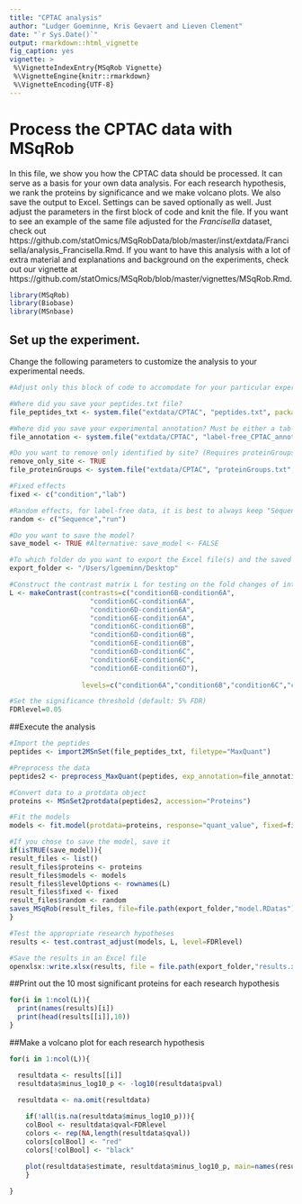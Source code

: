 ```yaml
---
title: "CPTAC analysis"
author: "Ludger Goeminne, Kris Gevaert and Lieven Clement"
date: "`r Sys.Date()`"
output: rmarkdown::html_vignette
fig_caption: yes
vignette: >
 %\VignetteIndexEntry{MSqRob Vignette}
 %\VignetteEngine{knitr::rmarkdown}
 %\VignetteEncoding{UTF-8}
---
```


# Process the CPTAC data with MSqRob

In this file, we show you how the CPTAC data should be processed. It can serve as a basis for your own data analysis. For each research hypothesis, we rank the proteins by significance and we make volcano plots. We also save the output to Excel. Settings can be saved optionally as well. Just adjust the parameters in the first block of code and knit the file. If you want to see an example of the same file adjusted for the *Francisella* dataset, check out https://github.com/statOmics/MSqRobData/blob/master/inst/extdata/Francisella/analysis_Francisella.Rmd. If you want to have this analysis with a lot of extra material and explanations and background on the experiments, check out our vignette at https://github.com/statOmics/MSqRob/blob/master/vignettes/MSqRob.Rmd.
  
```r
library(MSqRob)
library(Biobase)
library(MSnbase)
```

## Set up the experiment.

Change the following parameters to customize the analysis to your experimental needs.

```r
#Adjust only this block of code to accomodate for your particular experiment.

#Where did you save your peptides.txt file?
file_peptides_txt <- system.file("extdata/CPTAC", "peptides.txt", package = "MSqRobData")

#Where did you save your experimental annotation? Must be either a tab-delimited file or an Excel file.
file_annotation <- system.file("extdata/CPTAC", "label-free_CPTAC_annotation.xlsx", package = "MSqRobData")

#Do you want to remove only identified by site? (Requires proteinGroups.txt file)
remove_only_site <- TRUE
file_proteinGroups <- system.file("extdata/CPTAC", "proteinGroups.txt", package = "MSqRobData")

#Fixed effects
fixed <- c("condition","lab")

#Random effects, for label-free data, it is best to always keep "Sequence"
random <- c("Sequence","run")

#Do you want to save the model?
save_model <- TRUE #Alternative: save_model <- FALSE

#To which folder do you want to export the Excel file(s) and the saved model file (if you chose to do so)? Please do not use a trailing "/" here!
export_folder <- "/Users/lgoeminn/Desktop"

#Construct the contrast matrix L for testing on the fold changes of interest (i.e. our research hypotheses)
L <- makeContrast(contrasts=c("condition6B-condition6A",
                    "condition6C-condition6A",
                    "condition6D-condition6A",
                    "condition6E-condition6A",
                    "condition6C-condition6B",
                    "condition6D-condition6B",
                    "condition6E-condition6B",
                    "condition6D-condition6C",
                    "condition6E-condition6C",
                    "condition6E-condition6D"),
                  
                  levels=c("condition6A","condition6B","condition6C","condition6D","condition6E"))

#Set the significance threshold (default: 5% FDR)
FDRlevel=0.05
```

##Execute the analysis

```r
#Import the peptides
peptides <- import2MSnSet(file_peptides_txt, filetype="MaxQuant")

#Preprocess the data
peptides2 <- preprocess_MaxQuant(peptides, exp_annotation=file_annotation, remove_only_site=remove_only_site, file_proteinGroups=file_proteinGroups)

#Convert data to a protdata object
proteins <- MSnSet2protdata(peptides2, accession="Proteins")

#Fit the models
models <- fit.model(protdata=proteins, response="quant_value", fixed=fixed, random=random)

#If you chose to save the model, save it
if(isTRUE(save_model)){
result_files <- list()
result_files$proteins <- proteins
result_files$models <- models
result_files$levelOptions <- rownames(L)
result_files$fixed <- fixed
result_files$random <- random
saves_MSqRob(result_files, file=file.path(export_folder,"model.RDatas"), overwrite=TRUE)
}

#Test the appropriate research hypotheses
results <- test.contrast_adjust(models, L, level=FDRlevel)

#Save the results in an Excel file
openxlsx::write.xlsx(results, file = file.path(export_folder,"results.xlsx"), colNames = TRUE, rowNames = TRUE)
```

##Print out the 10 most significant proteins for each research hypothesis

```r
for(i in 1:ncol(L)){
  print(names(results)[i])
  print(head(results[[i]],10))
}
```


##Make a volcano plot for each research hypothesis

```r
for(i in 1:ncol(L)){

  resultdata <- results[[i]]
  resultdata$minus_log10_p <- -log10(resultdata$pval)
  
  resultdata <- na.omit(resultdata)

    if(!all(is.na(resultdata$minus_log10_p))){
    colBool <- resultdata$qval<FDRlevel
    colors <- rep(NA,length(resultdata$qval))
    colors[colBool] <- "red"
    colors[!colBool] <- "black"

    plot(resultdata$estimate, resultdata$minus_log10_p, main=names(results)[i], xlab="estimate", ylab="-log10(p)", las=1, col=colors, bty="n")
    }
  
}
```
